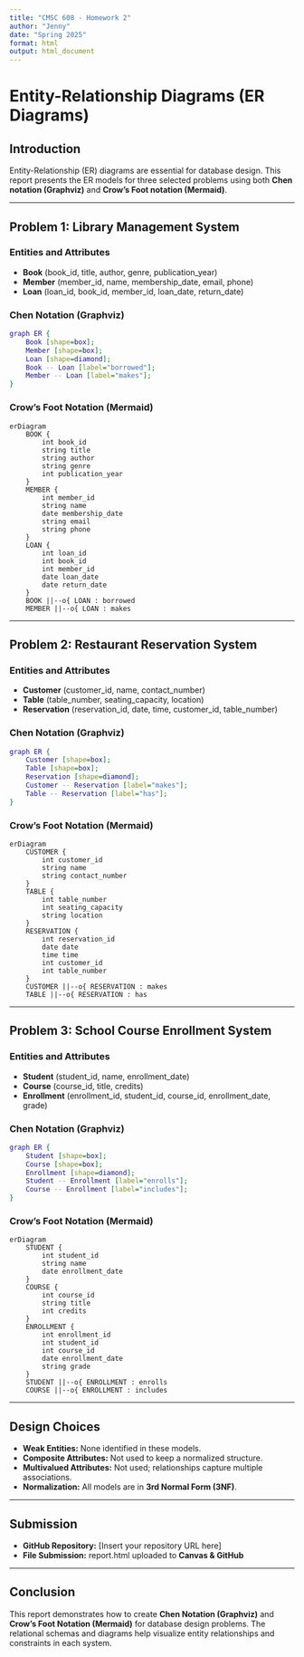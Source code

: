 ```yaml
---
title: "CMSC 608 - Homework 2"
author: "Jenny"
date: "Spring 2025"
format: html
output: html_document
---
```


# Entity-Relationship Diagrams (ER Diagrams)

## Introduction
Entity-Relationship (ER) diagrams are essential for database design. This report presents the ER models for three selected problems using both **Chen notation (Graphviz)** and **Crow’s Foot notation (Mermaid)**.

---

## Problem 1: Library Management System
### **Entities and Attributes**
- **Book** (book_id, title, author, genre, publication_year)
- **Member** (member_id, name, membership_date, email, phone)
- **Loan** (loan_id, book_id, member_id, loan_date, return_date)

### **Chen Notation (Graphviz)**
```dot
graph ER {
    Book [shape=box];
    Member [shape=box];
    Loan [shape=diamond];
    Book -- Loan [label="borrowed"];
    Member -- Loan [label="makes"];
}
```

### **Crow’s Foot Notation (Mermaid)**
```mermaid
erDiagram
    BOOK {
        int book_id
        string title
        string author
        string genre
        int publication_year
    }
    MEMBER {
        int member_id
        string name
        date membership_date
        string email
        string phone
    }
    LOAN {
        int loan_id
        int book_id
        int member_id
        date loan_date
        date return_date
    }
    BOOK ||--o{ LOAN : borrowed
    MEMBER ||--o{ LOAN : makes
```

---

## Problem 2: Restaurant Reservation System
### **Entities and Attributes**
- **Customer** (customer_id, name, contact_number)
- **Table** (table_number, seating_capacity, location)
- **Reservation** (reservation_id, date, time, customer_id, table_number)

### **Chen Notation (Graphviz)**
```dot
graph ER {
    Customer [shape=box];
    Table [shape=box];
    Reservation [shape=diamond];
    Customer -- Reservation [label="makes"];
    Table -- Reservation [label="has"];
}
```

### **Crow’s Foot Notation (Mermaid)**
```mermaid
erDiagram
    CUSTOMER {
        int customer_id
        string name
        string contact_number
    }
    TABLE {
        int table_number
        int seating_capacity
        string location
    }
    RESERVATION {
        int reservation_id
        date date
        time time
        int customer_id
        int table_number
    }
    CUSTOMER ||--o{ RESERVATION : makes
    TABLE ||--o{ RESERVATION : has
```

---

## Problem 3: School Course Enrollment System
### **Entities and Attributes**
- **Student** (student_id, name, enrollment_date)
- **Course** (course_id, title, credits)
- **Enrollment** (enrollment_id, student_id, course_id, enrollment_date, grade)

### **Chen Notation (Graphviz)**
```dot
graph ER {
    Student [shape=box];
    Course [shape=box];
    Enrollment [shape=diamond];
    Student -- Enrollment [label="enrolls"];
    Course -- Enrollment [label="includes"];
}
```

### **Crow’s Foot Notation (Mermaid)**
```mermaid
erDiagram
    STUDENT {
        int student_id
        string name
        date enrollment_date
    }
    COURSE {
        int course_id
        string title
        int credits
    }
    ENROLLMENT {
        int enrollment_id
        int student_id
        int course_id
        date enrollment_date
        string grade
    }
    STUDENT ||--o{ ENROLLMENT : enrolls
    COURSE ||--o{ ENROLLMENT : includes
```

---

## Design Choices
- **Weak Entities:** None identified in these models.
- **Composite Attributes:** Not used to keep a normalized structure.
- **Multivalued Attributes:** Not used; relationships capture multiple associations.
- **Normalization:** All models are in **3rd Normal Form (3NF)**.

---

## Submission
- **GitHub Repository:** [Insert your repository URL here]
- **File Submission:** report.html uploaded to **Canvas & GitHub**

---

## Conclusion
This report demonstrates how to create **Chen Notation (Graphviz)** and **Crow’s Foot Notation (Mermaid)** for database design problems. The relational schemas and diagrams help visualize entity relationships and constraints in each system.

